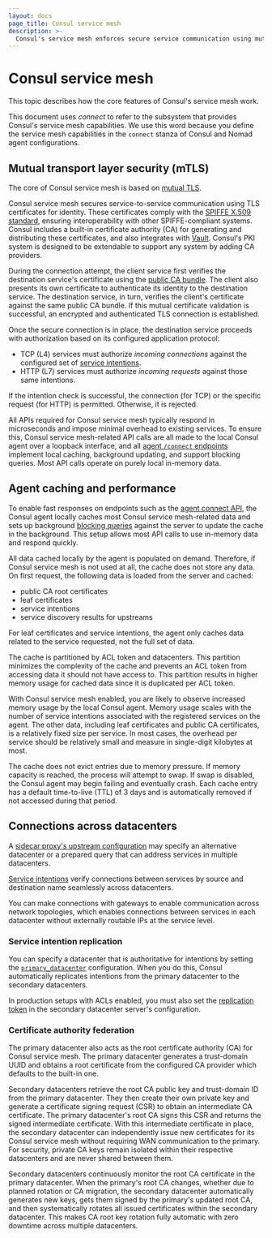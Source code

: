 ```yaml
---
layout: docs
page_title: Consul service mesh
description: >-
  Consul's service mesh enforces secure service communication using mutual TLS (mTLS) encryption and explicit authorization. Learn how service mesh certificate authorities, intentions, and agents work together to provide Consul's service mesh capabilities.
---
```


# Consul service mesh

This topic describes how the core features of Consul's service mesh work.

This document uses _connect_ to refer to the subsystem that provides Consul's service mesh capabilities. We use this word because you define the service mesh capabilities in the `connect` stanza of Consul and Nomad agent configurations.

## Mutual transport layer security (mTLS)

The core of Consul service mesh is based on [mutual TLS](https://en.wikipedia.org/wiki/Mutual_authentication).

Consul service mesh secures service-to-service communication using TLS certificates for identity. These certificates comply with the [SPIFFE X.509 standard](https://github.com/spiffe/spiffe/blob/master/standards/X509-SVID.md), ensuring interoperability with other SPIFFE-compliant systems. Consul includes a built-in certificate authority (CA) for generating and distributing these certificates, and also integrates with [Vault](/consul/docs/secure-mesh/certificate/vault). Consul's PKI system is designed to be extendable to support any system by adding CA providers.

During the connection attempt, the client service first verifies the destination service's certificate using the [public CA bundle](/consul/api-docs/connect/ca#list-ca-root-certificates). The client also presents its own certificate to authenticate its identity to the destination service. The destination service, in turn, verifies the client's certificate against the same public CA bundle. If this mutual certificate validation is successful, an encrypted and authenticated TLS connection is established.

Once the secure connection is in place, the destination service proceeds with authorization based on its configured application protocol:

- TCP (L4) services must authorize _incoming connections_ against the configured set of [service intentions](/consul/docs/secure-mesh/intention).
- HTTP (L7) services must authorize _incoming requests_ against those same intentions. 

If the intention check is successful, the connection (for TCP) or the specific request (for HTTP) is permitted. Otherwise, it is rejected.

All APIs required for Consul service mesh typically respond in microseconds and impose minimal overhead to existing services. To ensure this, Consul service mesh-related API calls
are all made to the local Consul agent over a loopback interface, and all [agent `/connect` endpoints](/consul/api-docs/agent/connect) implement local caching, background
updating, and support blocking queries. Most API calls operate on purely local in-memory data.

## Agent caching and performance

To enable fast responses on endpoints such as the [agent connect API](/consul/api-docs/agent/connect), the Consul agent locally caches most Consul service mesh-related
data and sets up background [blocking queries](/consul/api-docs/features/blocking) against the server to update the cache in the background. This setup allows most API calls to use in-memory data and respond quickly.

All data cached locally by the agent is populated on demand. Therefore, if Consul service mesh is not used at all, the cache does not store any data. On first request, the following data is loaded from the server and cached:

- public CA root certificates
- leaf certificates
- service intentions
- service discovery results for upstreams

For leaf certificates and service intentions, the agent only caches data related to the service requested, not the full set of data.

The cache is partitioned by ACL token and datacenters. This partition minimizes the complexity of the cache and prevents an ACL token from accessing data it should not have access to. This partition results in higher memory usage for cached data since it is duplicated per ACL token.

With Consul service mesh enabled, you are likely to observe increased memory usage by the local Consul agent. Memory usage scales with the number of service intentions associated with the registered services on the agent. The other data, including leaf certificates and public CA certificates, is a relatively fixed size per service. In most cases, the overhead per service should be relatively small and measure in single-digit kilobytes at most.

The cache does not evict entries due to memory pressure. If memory capacity is reached, the process will attempt to swap. If swap is disabled, the Consul agent may begin failing and eventually crash. Each cache entry has a default time-to-live (TTL) of 3 days and is automatically removed if not accessed during that period.

## Connections across datacenters

A [sidecar proxy's upstream configuration](/consul/docs/connect/proxies/proxy-config-reference#upstream-configuration-reference) may specify an alternative datacenter or a prepared query that can address services in multiple datacenters.

[Service intentions](/consul/docs/secure-mesh/intention) verify connections between services by source and destination name seamlessly across datacenters.

You can make connections with gateways to enable communication across network topologies, which enables connections between services in each datacenter without externally routable IPs at the service level.

### Service intention replication

You can specify a datacenter that is authoritative for intentions by setting the [`primary_datacenter`](/consul/docs/reference/agent/configuration-file#primary_datacenter) configuration. When you do this, Consul automatically replicates intentions from the primary datacenter to the secondary datacenters.

In production setups with ACLs enabled, you must also set the [replication token](/consul/docs/reference/agent/configuration-file#acl_tokens_replication) in the secondary datacenter server's configuration.

### Certificate authority federation

The primary datacenter also acts as the root certificate authority (CA) for Consul service mesh. The primary datacenter generates a trust-domain UUID and obtains a root certificate
from the configured CA provider which defaults to the built-in one.

Secondary datacenters retrieve the root CA public key and trust-domain ID from the primary datacenter. They then create their own private key and generate a certificate signing request (CSR) to obtain an intermediate CA certificate. The primary datacenter's root CA signs this CSR and returns the signed intermediate certificate. With this intermediate certificate in place, the secondary datacenter can independently issue new certificates for its Consul service mesh without requiring WAN communication to the primary. For security, private CA keys remain isolated within their respective datacenters and are never shared between them.

Secondary datacenters continuously monitor the root CA certificate in the primary datacenter. When the primary's root CA changes, whether due to planned rotation or CA migration, the secondary datacenter automatically generates new keys, gets them signed by the primary's updated root CA, and then systematically rotates all issued certificates within the secondary datacenter. This makes CA root key rotation fully automatic with zero downtime across multiple datacenters.